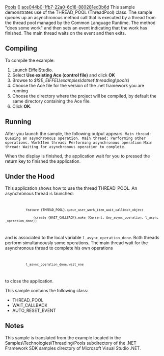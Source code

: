 [[Property:title|Pools]]
[[Property:weight|0]]
[[Property:uuid|ace044b0-1fb7-22a0-6c18-880281ed3b6d]]
This sample demonstrates use of the <eiffel>THREAD_POOL</eiffel> (ThreadPool) class. The sample queues up an asynchronous method call that is executed by a thread from the thread pool managed by the Common Language Runtime. The method "does some work" and then sets an event indicating that the work has finished. The main thread waits on the event and then exits. 

==Compiling==

To compile the example:   
# Launch EiffelStudio.
# Select '''Use existing Ace (control file)''' and click '''OK'''
# Browse to ''$ISE_EIFFEL\examples\dotnet\threading\pools\''
# Choose the Ace file for the version of the .net framework you are running
# Choose the directory where the project will be compiled, by default the same directory containing the Ace file.
# Click '''OK'''.


==Running==

After you launch the sample, the following output appears: 
<code>
Main thread: Queuing an asynchronous operation.
Main thread: Performing other operations.
WorkItem thread: Performing asynchronous operation
Main thread: Waiting for asynchronous operation to complete.
</code>

When the display is finished, the application wait for you to pressed the return key to finished the application.

==Under the Hood==

This application shows how to use the thread <eiffel>THREAD_POOL</eiffel>. 
An asynchronous thread is launched: 
<code>
            feature {THREAD_POOL}.queue_user_work_item_wait_callback_object 
                (create {WAIT_CALLBACK}.make (Current, $my_async_operation, l_async_operation_done))
</code>
and is associated to the local variable <code>l_async_operation_done</code>. Both threads perform simultaneously some operations. The main thread wait for the asynchronous thread to complete his own operations
<code>
            l_async_operation_done.wait_one
</code> to close the application. 


This sample contains the following class: 
*  <eiffel>THREAD_POOL</eiffel> 
*  <eiffel>WAIT_CALLBACK</eiffel> 
*  <eiffel>AUTO_RESET_EVENT</eiffel> 

==Notes==

This sample is translated from the example located in the Samples\Technologies\Threading\Pools subdirectory of the .NET Framework SDK samples directory of Microsoft Visual Studio .NET. 




